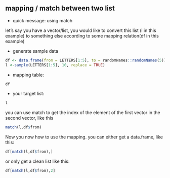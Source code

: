 ## mapping / match between two list

* quick message: using match 

let's say you have a vector/list, you would like to convert this list (l in this example) to something else according to some mapping relation(df in this example)



-   generate sample data

```r
df <- data.frame(from = LETTERS[1:5], to = randomNames::randomNames(5))
l <-sample(LETTERS[1:5], 10, replace = TRUE)

```

-   mapping table:

```r
df

```

-   your target list:

```r
l
```

you can use match to get the index of the element of the first vector in the second vector, like this

```r
match(l,df$from)

```

Now you now how to use the mapping. you can either get a data.frame, like this:

```r
df[match(l,df$from),]
```

or only get a clean list like this:

```r

df[match(l,df$from),2]


```
